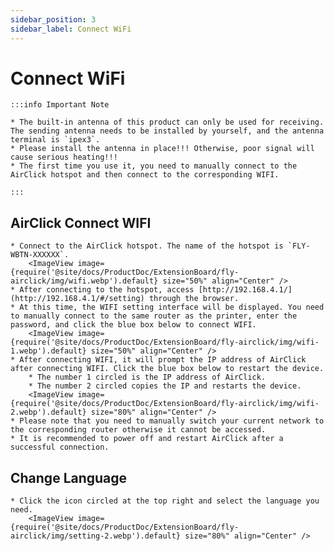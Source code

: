 ```yaml
---
sidebar_position: 3
sidebar_label: Connect WiFi
---
```






# Connect WiFi

    :::info Important Note

    * The built-in antenna of this product can only be used for receiving. The sending antenna needs to be installed by yourself, and the antenna terminal is `ipex3`.
    * Please install the antenna in place!!! Otherwise, poor signal will cause serious heating!!!
    * The first time you use it, you need to manually connect to the AirClick hotspot and then connect to the corresponding WIFI.

    :::


## AirClick Connect WIFI

    * Connect to the AirClick hotspot. The name of the hotspot is `FLY-WBTN-XXXXXX`.
        <ImageView image={require('@site/docs/ProductDoc/ExtensionBoard/fly-airclick/img/wifi.webp').default} size="50%" align="Center" />
    * After connecting to the hotspot, access [http://192.168.4.1/](http://192.168.4.1/#/setting) through the browser.
    * At this time, the WIFI setting interface will be displayed. You need to manually connect to the same router as the printer, enter the password, and click the blue box below to connect WIFI.
        <ImageView image={require('@site/docs/ProductDoc/ExtensionBoard/fly-airclick/img/wifi-1.webp').default} size="50%" align="Center" />
    * After connecting WIFI, it will prompt the IP address of AirClick after connecting WIFI. Click the blue box below to restart the device.
        * The number 1 circled is the IP address of AirClick.
        * The number 2 circled copies the IP and restarts the device.
        <ImageView image={require('@site/docs/ProductDoc/ExtensionBoard/fly-airclick/img/wifi-2.webp').default} size="80%" align="Center" />
    * Please note that you need to manually switch your current network to the corresponding router otherwise it cannot be accessed.
    * It is recommended to power off and restart AirClick after a successful connection.

## Change Language
    * Click the icon circled at the top right and select the language you need.
        <ImageView image={require('@site/docs/ProductDoc/ExtensionBoard/fly-airclick/img/setting-2.webp').default} size="80%" align="Center" />

